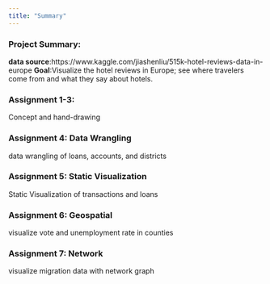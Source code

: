 ```yaml
---
title: "Summary"
---
```

### Project Summary:
**data source**:https://www.kaggle.com/jiashenliu/515k-hotel-reviews-data-in-europe
**Goal**:Visualize the hotel reviews in Europe; see where travelers come from and what they say about hotels.

### Assignment 1-3:
Concept and hand-drawing

### Assignment 4: Data Wrangling
data wrangling of loans, accounts, and districts

### Assignment 5: Static Visualization
Static Visualization of transactions and loans

### Assignment 6: Geospatial
visualize vote and unemployment rate in counties

### Assignment 7: Network
visualize migration data with network graph

